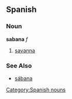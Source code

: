 == Spanish == 
=== Noun === 
'''sabana''' ''f'' 
# [[savanna]] 

=== See Also ===
*[[sábana]]
[[Category:Spanish nouns]]